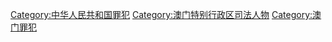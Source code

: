 [[Category:中华人民共和国罪犯|Category:中华人民共和国罪犯]]
[[Category:澳门特别行政区司法人物|Category:澳门特别行政区司法人物]]
[[Category:澳门罪犯|Category:澳门罪犯]]